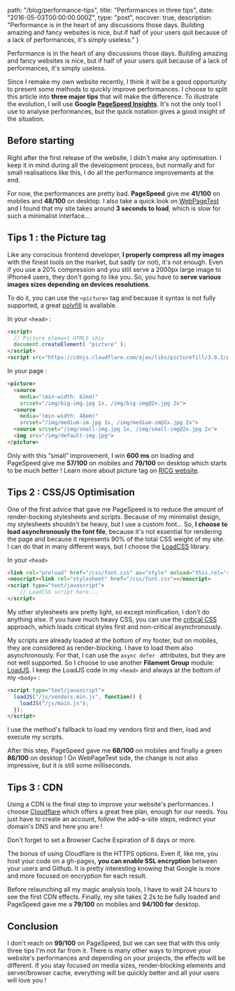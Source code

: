 
  path: "/blog/performance-tips",
  title: "Performances in three tips",
  date: "2016-05-03T00:00:00.000Z",
  type: "post",
  nocover: true,
  description: "Performance is in the heart of any discussions those days. Building amazing and fancy websites is nice, but if half of your users quit because of a lack of performances, it's simply useless."
}

Performance is in the heart of any discussions those days. Building amazing and fancy websites is nice, but if half of your users quit because of a lack of performances, it's simply useless.

Since I remake my own website recently, I think it will be a good opportunity to present some methods to quickly improve performances. I choose to split this article into **three major tips** that will make the difference. To illustrate the evolution, I will use **Google [PageSpeed Insights](https://developers.google.com/speed/pagespeed/insights/)**. It's not the only tool I use to analyse performances, but the quick notation gives a good insight of the situation.

## Before starting
Right after the first release of the website, I didn't make any optimisation. I keep it in mind during all the development process, but normally and for small realisations like this, I do all the performance improvements at the end. 

For now, the performances are pretty bad. **PageSpeed** give me **41/100** on mobiles and **48/100** on desktop. I also take a quick look on [WebPageTest](http://www.webpagetest.org) and I found that my site takes around **3 seconds to load**, which is slow for such a minimalist interface...

<div><gallery sources={[
  ["perf-starting.jpg", "Not really brilliant..."],
]}></gallery></div>

## Tips 1 : the Picture tag
Like any conscious frontend developer, **I properly compress all my images** with the finest tools on the market, but sadly (or not), it's not enough. Even if you use a 20% compression and you still serve a 2000px large image to iPhone4 users, they don't going to like you. So, you have to **serve various images sizes depending on devices resolutions**.

To do it, you can use the `<picture>` tag and because it syntax is not fully supported, a great [polyfill](http://scottjehl.github.io/picturefill/) is available.

In your `<head>` :

```html
<script>
  // Picture element HTML5 shiv
  document.createElement( "picture" );
</script>
<script src="https://cdnjs.cloudflare.com/ajax/libs/picturefill/3.0.2/picturefill.min.js" async></script>
```

In your page :

```html
<picture>
  <source
    media="(min-width: 62em)"
    srcset="/img/big-img.jpg 1x, /img/big-img@2x.jpg 2x">
  <source
    media="(min-width: 48em)"
    srcset="/img/medium-im.jpg 1x, /img/medium-im@2x.jpg 2x">
  <source srcset="/img/small-img.jpg 1x, /img/small-img@2x.jpg 2x">
  <img src="/img/default-img.jpg">
</picture>
```

Only with this “small” improvement, I win **600 ms** on loading and PageSpeed give me **57/100** on mobiles and **79/100** on desktop which starts to be much better ! Learn more about picture tag on [RICG website](http://ricg.io/).

<div><gallery sources={[
  ["perf-picture.jpg", "Result of picture tag"],
]}></gallery></div>

## Tips 2 : CSS/JS Optimisation
One of the first  advice that gave me PageSpeed is to reduce the amount of render-bocking stylesheets and scripts. Because of my minimalist design, my stylesheets shouldn't be heavy, but I use a custom font… So, **I choose to load asynchronously the font file**, because it's not essential for rendering the page and because it represents 90% of the total CSS weight of my site. I can do that in many different ways, but I choose the [LoadCSS](https://github.com/filamentgroup/loadCSS) library.

In your `<head>`

```html
<link rel="preload" href="/css/font.css" as="style" onload="this.rel='stylesheet'">
<noscript><link rel="stylesheet" href="/css/font.css"></noscript>
<script type="text/javascript">
	// LoadCSS script here...
</script>
```

My other stylesheets are pretty light, so except minification, I don't do anything else. If you have much heavy CSS, you can use the [critical CSS](https://github.com/addyosmani/critical) approach, which loads critical styles first and non-critical asynchronously.

My scripts are already loaded at the bottom of my footer, but on mobiles, they are considered as render-blocking. I have to load them also asynchronously. For that, I can use the `async defer ` attributes, but they are not well supported. So I choose to use another **Filament Group** module: [LoadJS](https://github.com/filamentgroup/loadJS). I keep the LoadJS code in my `<head>` and always at the bottom of my `<body>` :

```html
<script type="text/javascript">
  loadJS("/js/vendors.min.js", function() {
    loadJS("/js/main.js");
  });
</script>
```

I use the method's fallback to load my vendors first and then, load and execute my scripts.

After this step, PageSpeed gave me **68/100** on mobiles and finally a green **86/100** on desktop ! On WebPageTest side, the change is not also impressive, but it is still some milliseconds.  

<div><gallery sources={[
  ["perf-cssjs.jpg", "Result of CSS/JS optimisations"],
]}></gallery></div>

## Tips 3 : CDN
Using a CDN is the final step to improve your website's performances. I choose [Cloudflare](http://cloudflare.com) which offers a great free plan, enough for our needs. You just have to create an account, follow the add-a-site steps, redirect your domain's DNS and here you are !

Don't forget to set a Browser Cache Expiration of 8 days or more.

<picture alt="Cloudflare cache setting" filename="cloudflare-cache.jpg"></picture>

The bonus of using Cloudflare is the HTTPS options. Even if, like me, you host your code on a gh-pages, **you can enable SSL encryption** between your users and Github. It is pretty interesting knowing that Google is more and more focused on encryption for each result.

<picture alt="Cloudflare cache setting" filename="cloudflare-ssl.jpg"></picture>

Before relaunching all my magic analysis tools, I have to wait 24 hours to see the first CDN effects. Finally, my site takes 2.2s to be fully loaded and PageSpeed gave me a **79/100** on mobiles and **94/100 for** desktop. 

<div><gallery sources={[
  ["perf-cdn.jpg", "Significant result after these 3 tips !"],
]}></gallery></div>

## Conclusion
I don't reach on **99/100** on PageSpeed, but we can see that with this only three tips I'm not far from it. There is many other ways to improve your website's performances and depending on your projects, the effects will be different. If you stay focused on media sizes, render-blocking elements and server/browser cache, everything will be quickly better and all your users will love you !
